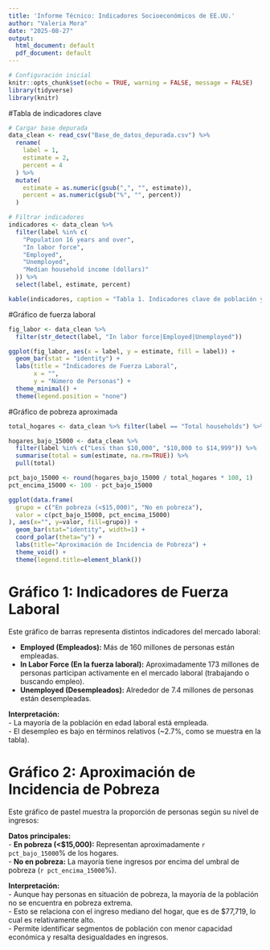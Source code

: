 ```yaml
---
title: 'Informe Técnico: Indicadores Socioeconómicos de EE.UU.'
author: "Valeria Mora"
date: "2025-08-27"
output:
  html_document: default
  pdf_document: default
---
```



```r
# Configuración inicial
knitr::opts_chunk$set(echo = TRUE, warning = FALSE, message = FALSE)
library(tidyverse)
library(knitr)
```

#Tabla de indicadores clave

```r
# Cargar base depurada
data_clean <- read_csv("Base_de_datos_depurada.csv") %>%
  rename(
    label = 1,
    estimate = 2,
    percent = 4
  ) %>%
  mutate(
    estimate = as.numeric(gsub(",", "", estimate)),
    percent = as.numeric(gsub("%", "", percent))
  )

# Filtrar indicadores
indicadores <- data_clean %>%
  filter(label %in% c(
    "Population 16 years and over",
    "In labor force",
    "Employed",
    "Unemployed",
    "Median household income (dollars)"
  )) %>%
  select(label, estimate, percent)

kable(indicadores, caption = "Tabla 1. Indicadores clave de población y economía")
```

#Gráfico de fuerza laboral
```r
fig_labor <- data_clean %>%
  filter(str_detect(label, "In labor force|Employed|Unemployed"))

ggplot(fig_labor, aes(x = label, y = estimate, fill = label)) +
  geom_bar(stat = "identity") +
  labs(title = "Indicadores de Fuerza Laboral",
       x = "",
       y = "Número de Personas") +
  theme_minimal() +
  theme(legend.position = "none")
```


#Gráfico de pobreza aproximada
```r
total_hogares <- data_clean %>% filter(label == "Total households") %>% pull(estimate)

hogares_bajo_15000 <- data_clean %>%
  filter(label %in% c("Less than $10,000", "$10,000 to $14,999")) %>%
  summarise(total = sum(estimate, na.rm=TRUE)) %>%
  pull(total)

pct_bajo_15000 <- round(hogares_bajo_15000 / total_hogares * 100, 1)
pct_encima_15000 <- 100 - pct_bajo_15000

ggplot(data.frame(
  grupo = c("En pobreza (<$15,000)", "No en pobreza"),
  valor = c(pct_bajo_15000, pct_encima_15000)
), aes(x="", y=valor, fill=grupo)) +
  geom_bar(stat="identity", width=1) +
  coord_polar(theta="y") +
  labs(title="Aproximación de Incidencia de Pobreza") +
  theme_void() +
  theme(legend.title=element_blank())
```

# Gráfico 1: Indicadores de Fuerza Laboral

Este gráfico de barras representa distintos indicadores del mercado laboral:

- **Employed (Empleados):** Más de 160 millones de personas están empleadas.  
- **In Labor Force (En la fuerza laboral):** Aproximadamente 173 millones de personas participan activamente en el mercado laboral (trabajando o buscando empleo).  
- **Unemployed (Desempleados):** Alrededor de 7.4 millones de personas están desempleadas.

**Interpretación:**  
- La mayoría de la población en edad laboral está empleada.  
- El desempleo es bajo en términos relativos (~2.7%, como se muestra en la tabla).


# Gráfico 2: Aproximación de Incidencia de Pobreza

Este gráfico de pastel muestra la proporción de personas según su nivel de ingresos:

**Datos principales:**  
- **En pobreza (<$15,000):** Representan aproximadamente `r pct_bajo_15000`% de los hogares.  
- **No en pobreza:** La mayoría tiene ingresos por encima del umbral de pobreza (`r pct_encima_15000`%).

**Interpretación:**  
- Aunque hay personas en situación de pobreza, la mayoría de la población no se encuentra en pobreza extrema.  
- Esto se relaciona con el ingreso mediano del hogar, que es de $77,719, lo cual es relativamente alto.  
- Permite identificar segmentos de población con menor capacidad económica y resalta desigualdades en ingresos.






























